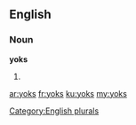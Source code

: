 ==English==

===Noun===
'''yoks'''

# {{plural of|yok}}

[[Category:English plurals]]

[[ar:yoks]]
[[fr:yoks]]
[[ku:yoks]]
[[my:yoks]]